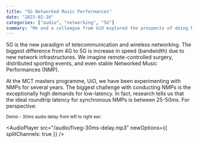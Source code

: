 ```yaml
---
title: "5G Networked Music Performances"
date: "2023-02-10"
categories: ["audio", "networking", "5G"]
summary: "Me and a colleague from UiO explored the prospects of doing Networked Music Performances over 5G, in collaboration with Telenor Research."
---
```


5G is the new paradigm of telecommunication and wireless networking. The biggest difference from 4G to 5G is increase in speed (bandwidth) due to new network infrastructures. We imagine remote-controlled surgery, distributed sporting events, and even stable Networked Music Performances (NMP).

At the <MyLink href="https://www.uio.no/english/studies/programmes/mct-master">MCT masters programme</MyLink>, UiO, we have been experimenting with NMPs for several years. The biggest challenge with conducting NMPs is the exceptionally high demands for low-latency. In fact, research tells us that the ideal roundtrip latency for synchronous NMPs is between 25-50ms. For perspective:

<small>Demo - 30ms audio delay from left to right ear:</small>

<AudioPlayer
  src="/audio/fiveg-30ms-delay.mp3"
  newOptions={{ splitChannels: true }}
/>
